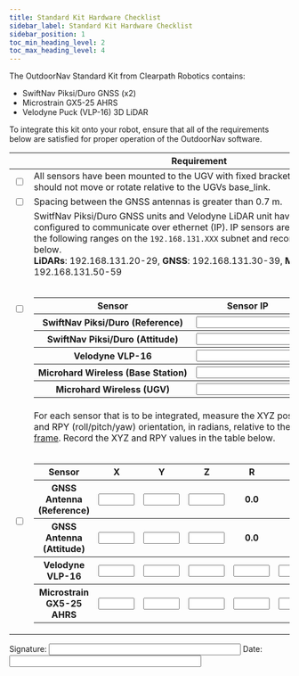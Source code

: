 ```yaml
---
title: Standard Kit Hardware Checklist
sidebar_label: Standard Kit Hardware Checklist
sidebar_position: 1
toc_min_heading_level: 2
toc_max_heading_level: 4
---
```


The OutdoorNav Standard Kit from Clearpath Robotics contains:

- SwiftNav Piksi/Duro GNSS (x2)
- Microstrain GX5-25 AHRS
- Velodyne Puck (VLP-16) 3D LiDAR

To integrate this kit onto your robot, ensure that all of the requirements below are satisfied for proper operation of the OutdoorNav software.

|                          | Requirement                                                                                                                                                                                                                                                                                                                                                                                                                                                                                                                                                                                                                                                                                                                                                                                                                                                                                                                                                                                                                                                                                                                                                                                                                                                                                                                                                                                                                                                   |
| ------------------------ | --------------------------------------------------------------------------------------------------------------------------------------------------------------------------------------------------------------------------------------------------------------------------------------------------------------------------------------------------------------------------------------------------------------------------------------------------------------------------------------------------------------------------------------------------------------------------------------------------------------------------------------------------------------------------------------------------------------------------------------------------------------------------------------------------------------------------------------------------------------------------------------------------------------------------------------------------------------------------------------------------------------------------------------------------------------------------------------------------------------------------------------------------------------------------------------------------------------------------------------------------------------------------------------------------------------------------------------------------------------------------------------------------------------------------------------------------------------|
| <input type="checkbox"/> | All sensors have been mounted to the UGV with fixed brackets. Ie. the sensor should not move or rotate relative to the UGVs base_link.                                                                                                                                                                                                                                                                                                                                                                                                                                                                                                                                                                                                                                                                                                                                                                                                                                                                                                                                                                                                                                                                                                                                                                                                                                                                                                                        |
| <input type="checkbox"/> | Spacing between the GNSS antennas is greater than 0.7 m.                                                                                                                                                                                                                                                                                                                                                                                                                                                                                                                                                                                                                                                                                                                                                                                                                                                                                                                                                                                                                                                                                                                                                                                                                                                                                                                                                                                                      |
| <input type="checkbox"/> | SwitfNav Piksi/Duro GNSS units and Velodyne LiDAR unit have been configured to communicate over ethernet (IP). IP sensors are assigned within the following ranges on the `192.168.131.XXX` subnet and recorded in the table below.<br/>**LiDARs**: 192.168.131.20-29, **GNSS**: 192.168.131.30-39, **Microhard**: 192.168.131.50-59<br/><br/><table><tr><th>Sensor</th><th>Sensor IP</th></tr><tr><th>SwiftNav Piksi/Duro (Reference)</th><th><input type="text" size="20" /></th></tr><tr><th>SwiftNav Piksi/Duro (Attitude)</th><th><input type="text" size="20" /></th></tr><tr><th>Velodyne VLP-16</th><th><input type="text" size="20" /></th></tr><tr><th>Microhard Wireless (Base Station)</th><th><input type="text" size="20" /></th></tr><tr><th>Microhard Wireless (UGV)</th><th><input type="text" size="20" /></th></tr></table>                                                                                                                                                                                                                                                                                                                                                                                                                                                                                                                                                                                                                |
| <input type="checkbox"/> | For each sensor that is to be integrated, measure the XYZ position, in metres, and RPY (roll/pitch/yaw) orientation, in radians, relative to the robot's [base_link frame](hardware_integration_requirements.mdx#base-link-frame). Record the XYZ and RPY values in the table below.<br/><br/><table><tr><th>Sensor</th><th>X</th><th>Y</th><th>Z</th><th>R</th><th>P</th><th>Y</th></tr><tr><th>GNSS Antenna (Reference)</th><th><input type="text" size="5" /></th><th><input type="text" size="5" /></th><th><input type="text" size="5" /></th><th>0.0</th><th>0.0</th><th>0.0</th></tr><tr><th>GNSS Antenna (Attitude)</th><th><input type="text" size="5" /></th><th><input type="text" size="5" /></th><th><input type="text" size="5" /></th><th>0.0</th><th>0.0</th><th>0.0</th></tr><tr><th>Velodyne VLP-16</th><th><input type="text" size="5" /></th><th><input type="text" size="5" /></th><th><input type="text" size="5" /></th><th><input type="text" size="5" /></th><th><input type="text" size="5" /></th><th><input type="text" size="5" /></th></tr><tr><th>Microstrain GX5­-25 AHRS</th><th><input type="text" size="5" /></th><th><input type="text" size="5" /></th><th><input type="text" size="5" /></th><th><input type="text" size="5" /></th><th><input type="text" size="5" /></th><th><input type="text" size="5" /></th></tr></table>  |

Signature: <input type="text" size="40" /> Date: <input type="text" size="40" />
